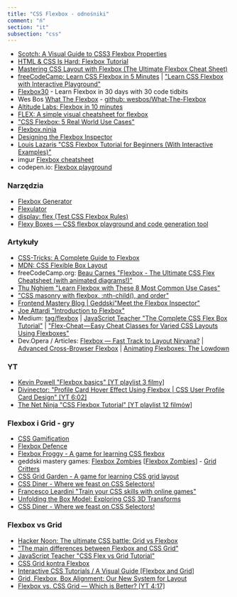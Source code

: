 ```yaml
---
title: "CSS Flexbox - odnośniki"
comment: "ń"
section: "it"
subsection: "css"
---
```


- [Scotch: A Visual Guide to CSS3 Flexbox Properties](https://scotch.io/tutorials/a-visual-guide-to-css3-flexbox-properties)
- [HTML & CSS Is Hard: Flexbox Tutorial](https://internetingishard.com/html-and-css/flexbox/)
- [Mastering CSS Layout with Flexbox (The Ultimate Flexbox Cheat Sheet)](https://www.sketchingwithcss.com/samplechapter/cheatsheet.html)
- [freeCodeCamp: Learn CSS Flexbox in 5 Minutes](https://medium.freecodecamp.org/learn-css-flexbox-in-5-minutes-b941f0affc34) | ["Learn CSS Flexbox with Interactive Playground"](https://itnext.io/learn-css-flexbox-with-interactive-playground-17bcf6aeb4b4)
- [Flexbox30](https://github.com/samanthaming/Flexbox30) - Learn Flexbox in 30 days with 30 code tidbits
- Wes Bos [What The Flexbox](https://flexbox.io/) - [github: wesbos/What-The-Flexbox](https://github.com/wesbos/What-The-Flexbox)
- [Altitude Labs: Flexbox in 10 minutes](http://altitudelabs.com/blog/flexbox-in-10-minutes/)
- [FLEX: A simple visual cheatsheet for flexbox](http://flexbox.malven.co)
- ["CSS Flexbox: 5 Real World Use Cases"](https://ishadeed.com/article/flexbox-real-world-use-cases/)
- [Flexbox.ninja](https://flexbox.ninja)
- [Designing the Flexbox Inspector](https://hacks.mozilla.org/2019/01/designing-the-flexbox-inspector/)
- [Louis Lazaris "CSS Flexbox Tutorial for Beginners (With Interactive Examples)"](https://www.codeinwp.com/blog/css-flexbox-tutorial/)
- imgur [Flexbox cheatsheet](https://i.imgur.com/0drn44G.png)
- codepen.io: [Flexbox playground](https://codepen.io/enxaneta/pen/adLPwv)

### Narzędzia

- [Flexbox Generator](https://cssgenerator.pl/flexbox-generator/)
- [Flexulator](https://www.flexulator.com)
- [display: flex (Test CSS Flexbox Rules)](http://flexbox.help/)
- [Flexy Boxes — CSS flexbox playground and code generation tool](http://the-echoplex.net/flexyboxes/)

### Artykuły

- [CSS-Tricks: A Complete Guide to Flexbox](https://css-tricks.com/snippets/css/a-guide-to-flexbox/)
- [MDN: CSS Flexible Box Layout](https://developer.mozilla.org/en-US/docs/Web/CSS/CSS_Flexible_Box_Layout/)
- freeCodeCamp.org: [Beau Carnes "Flexbox - The Ultimate CSS Flex Cheatsheet (with animated diagrams!)"](https://www.freecodecamp.org/news/flexbox-the-ultimate-css-flex-cheatsheet/)
- [Thu Nghiem "Learn Flexbox with These 8 Most Common Use Cases"](https://www.freecodecamp.org/news/learn-flexbox-common-use-cases/)
- ["CSS masonry with flexbox, :nth-child(), and order"](https://tobiasahlin.com/blog/masonry-with-css/)
- [Frontend Mastery Blog | Geddski](https://gedd.ski)["Meet the Flexbox Inspector"](https://gedd.ski/post/flexbox-inspector/)
- [Joe Attardi "Introduction to Flexbox"](https://joeattardi.codes/introduction-to-flexbox)
- Medium: [tag/flexbox](https://medium.com/tag/flexbox) | [JavaScript Teacher "The Complete CSS Flex Box Tutorial"](https://medium.com/@js_tut/the-complete-css-flex-box-tutorial-d17971950bdc) | ["Flex-Cheat — Easy Cheat Classes for Varied CSS Layouts Using Flexboxes"](https://medium.com/@bgdam/flex-cheat-easy-cheat-classes-for-varied-css-layouts-using-flexboxes-bdc545032e5f)
- Dev.Opera / Articles: [Flexbox — Fast Track to Layout Nirvana?](https://dev.opera.com/articles/flexbox-basics/) | [Advanced Cross-Browser Flexbox](https://dev.opera.com/articles/advanced-cross-browser-flexbox/) | [Animating Flexboxes: The Lowdown](https://dev.opera.com/articles/animating-flexboxes-the-lowdown/)

### YT

- [Kevin Powell "Flexbox basics" \[YT playlist 3 filmy\]](https://www.youtube.com/playlist?list=PL4-IK0AVhVjMSb9c06AjRlTpvxL3otpUd)
- [Divinector: "Profile Card Hover Effect Using Flexbox | CSS User Profile Card Design" \[YT 6:02\]](https://www.youtube.com/watch?v=9b_ifdecHDg)
- [The Net Ninja "CSS Flexbox Tutorial" \[YT playlist 12 filmów\]](https://www.youtube.com/playlist?list=PL4cUxeGkcC9i3FXJSUfmsNOx8E7u6UuhG)

### Flexbox i Grid - gry

- [CSS Gamification](https://hashnode.com/series/css-gamification-ckf3vx90200nvbos155s997if)
- [Flexbox Defence](http://www.flexboxdefense.com/)
- [Flexbox Froggy - A game for learning CSS flexbox](https://flexboxfroggy.com/#pl)
- geddski mastery games: [Flexbox Zombies](https://flexboxzombies.com/p/flexbox-zombies) \[[Flexbox Zombies](https://mastery.games/p/flexbox-zombies)\] - [Grid Critters](https://gridcritters.com)
- [CSS Grid Garden - A game for learning CSS grid layout](https://cssgridgarden.com/)
- [CSS Diner - Where we feast on CSS Selectors!](https://flukeout.github.io)
- [Francesco Leardini "Train your CSS skills with online games"](https://itnext.io/train-your-css-skills-with-online-games-11067129338a)
- [Unfolding the Box Model: Exploring CSS 3D Transforms](https://rupl.github.io/unfold/)
- [CSS Diner - Where we feast on CSS Selectors!](https://flukeout.github.io/)

### Flexbox vs Grid

- [Hacker Noon: The ultimate CSS battle: Grid vs Flexbox](https://hackernoon.com/the-ultimate-css-battle-grid-vs-flexbox-d40da0449faf)
- ["The main differences between Flexbox and CSS Grid"](https://medium.freecodecamp.org/the-main-differences-between-flexbox-and-css-grid-667c03461d2b)
- [JavaScript Teacher "CSS Flex vs Grid Tutorial"](https://medium.com/@js_tut/css-flex-vs-grid-tutorial-ffb92e115a98)
- [CSS Grid kontra Flexbox](http://sowaprogramuje.pl/css-grid-kontra-flexbox/)
- [Interactive CSS Tutorials / A Visual Guide \[Flexbox and Grid\]](http://www.csstutorial.org)
- [Grid, Flexbox, Box Alignment: Our New System for Layout](https://24ways.org/2015/grid-flexbox-box-alignment-our-new-system-for-layout/)
- [Flexbox vs. CSS Grid — Which is Better? \[YT 4:17\]](https://www.youtube.com/watch?v=hs3piaN4b5I)